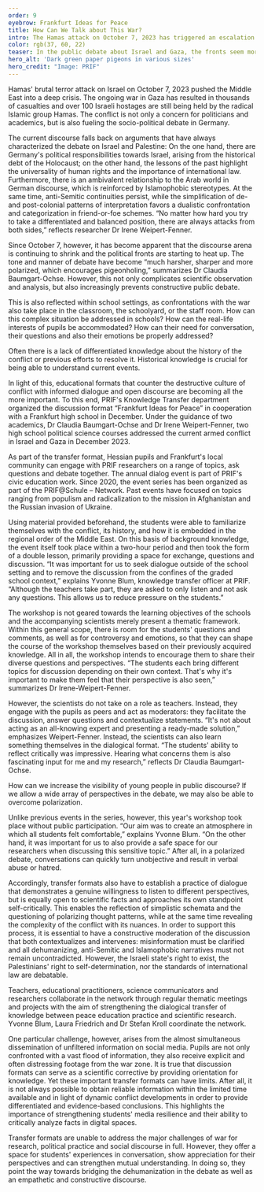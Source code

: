 ```yaml
---
order: 9
eyebrow: Frankfurt Ideas for Peace
title: How Can We Talk about This War?
intro: The Hamas attack on October 7, 2023 has triggered an escalation of violence in Israel and Gaza. The war is also omnipresent in the public and media debate in Germany. The societal debate is becoming increasingly heated and seemingly irreconcilable camps are facing each other. Once again, the question arises as to how this complex conflict can be addressed and a discourse space can be created. PRIF's annual transfer format “Frankfurt Ideas for Peace” attempts to promote dialog and exchange. In December 2023, a workshop with Frankfurt school students took place as part of this series.
color: rgb(37, 60, 22)
teaser: In the public debate about Israel and Gaza, the fronts seem more hardened than ever. What challenges does this pose for civic education and how can conversations still work? PRIF employees report on the dialog format “Frankfurt Ideas for Peace”.
hero_alt: 'Dark green paper pigeons in various sizes'
hero_credit: "Image: PRIF"
---
```


<Leadin>Hamas' brutal terror attack</Leadin> on Israel on October 7, 2023 pushed the Middle East into a deep crisis. The ongoing war in Gaza has resulted in thousands of casualties and over 100 Israeli hostages are still being held by the radical Islamic group Hamas. The conflict is not only a concern for politicians and academics, but is also fueling the socio-political debate in Germany. 

The current discourse falls back on arguments that have always characterized the debate on Israel and Palestine: On the one hand, there are Germany's political responsibilities towards Israel, arising from the historical debt of the Holocaust; on the other hand, the lessons of the past highlight the universality of human rights and the importance of international law. Furthermore, there is an ambivalent relationship to the Arab world in German discourse, which is reinforced by Islamophobic stereotypes. At the same time, anti-Semitic continuities persist, while the simplification of de- and post-colonial patterns of interpretation favors a dualistic confrontation and categorization in friend-or-foe schemes. “No matter how hard you try to take a differentiated and balanced position, there are always attacks from both sides,” reflects researcher Dr Irene Weipert-Fenner.

Since October 7, however, it has become apparent that the discourse arena is continuing to shrink and the political fronts are starting to heat up. The tone and manner of debate have become “much harsher, sharper and more polarized, which encourages pigeonholing,” summarizes Dr Claudia Baumgart-Ochse. However, this not only complicates scientific observation and analysis, but also increasingly prevents constructive public debate.

This is also reflected within school settings, as confrontations with the war also take place in the classroom, the schoolyard, or the staff room. How can this complex situation be addressed in schools? How can the real-life interests of pupils be accommodated? How can their need for conversation, their questions and also their emotions be properly addressed?

<Quote cite="Claudia Baumgart-Ochse">

Often there is a lack of differentiated knowledge about the history of the conflict or previous efforts to resolve it. Historical knowledge is crucial for being able to understand current events.

</Quote>

In light of this, educational formats that counter the destructive culture of conflict with informed dialogue and open discourse are becoming all the more important. To this end, PRIF's Knowledge Transfer department organized the discussion format “Frankfurt Ideas for Peace” in cooperation with a Frankfurt high school in December. Under the guidance of two academics, Dr Claudia Baumgart-Ochse and Dr Irene Weipert-Fenner, two high school political science courses addressed the current armed conflict in Israel and Gaza in December 2023.

<Callout eyebrow="Infobox" title="Frankfurt Ideas for Peace" expandable={false}>

As part of the transfer format, Hessian pupils and Frankfurt's local community can engage with PRIF researchers on a range of topics, ask questions and debate together. The annual dialog event is part of PRIF's civic education work. Since 2020, the event series has been organized as part of the PRIF@Schule – Network. Past events have focused on topics ranging from populism and radicalization to the mission in Afghanistan and the Russian invasion of Ukraine.

</Callout>

Using material provided beforehand, the students were able to familiarize themselves with the conflict, its history, and how it is embedded in the regional order of the Middle East. On this basis of background knowledge, the event itself took place within a two-hour period and then took the form of a double lesson, primarily providing a space for exchange, questions and discussion. “It was important for us to seek dialogue outside of the school setting and to remove the discussion from the confines of the graded school context,” explains Yvonne Blum, knowledge transfer officer at PRIF. “Although the teachers take part, they are asked to only listen and not ask any questions. This allows us to reduce pressure on the students.”

The workshop is not geared towards the learning objectives of the schools and the accompanying scientists merely present a thematic framework. Within this general scope, there is room for the students' questions and comments, as well as for controversy and emotions, so that they can shape the course of the workshop themselves based on their previously acquired knowledge. All in all, the workshop intends to encourage them to share their diverse questions and perspectives. “The students each bring different topics for discussion depending on their own context. That's why it's important to make them feel that their perspective is also seen,” summarizes Dr Irene-Weipert-Fenner.

However, the scientists do not take on a role as teachers. Instead, they engage with the pupils as peers and act as moderators: they facilitate the discussion, answer questions and contextualize statements. “It's not about acting as an all-knowing expert and presenting a ready-made solution,” emphasizes Weipert-Fenner. Instead, the scientists can also learn something themselves in the dialogical format. “The students' ability to reflect critically was impressive. Hearing what concerns them is also fascinating input for me and my research,” reflects Dr Claudia Baumgart-Ochse.

<Quote cite="Irene Weipert-Fenner">

How can we increase the visibility of young people in public discourse? If we allow a wide array of perspectives in the debate, we may also be able to overcome polarization.

</Quote>

Unlike previous events in the series, however, this year's workshop took place without public participation. “Our aim was to create an atmosphere in which all students felt comfortable,” explains Yvonne Blum. “On the other hand, it was important for us to also provide a safe space for our researchers when discussing this sensitive topic.” After all, in a polarized debate, conversations can quickly turn unobjective and result in verbal abuse or hatred.

Accordingly, transfer formats also have to establish a practice of dialogue that demonstrates a genuine willingness to listen to different perspectives, but is equally open to scientific facts and approaches its own standpoint self-critically. This enables the reflection of simplistic schemata and the questioning of polarizing thought patterns, while at the same time revealing the complexity of the conflict with its nuances. In order to support this process, it is essential to have a constructive moderation of the discussion that both contextualizes and intervenes: misinformation must be clarified and all dehumanizing, anti-Semitic and Islamophobic narratives must not remain uncontradicted. However, the Israeli state's right to exist, the Palestinians' right to self-determination, nor the standards of international law are debatable.

<Callout title="PRIF@School – Network Peace Research and Educational Practice" expandable={false}>

Teachers, educational practitioners, science communicators and researchers collaborate in the network through regular thematic meetings and projects with the aim of strengthening the dialogical transfer of knowledge between peace education practice and scientific research. Yvonne Blum, Laura Friedrich and Dr Stefan Kroll coordinate the network.

</Callout>

One particular challenge, however, arises from the almost simultaneous dissemination of unfiltered information on social media. Pupils are not only confronted with a vast flood of information, they also receive explicit and often distressing footage from the war zone. It is true that discussion formats can serve as a scientific corrective by providing orientation for knowledge. Yet these important transfer formats can have limits. After all, it is not always possible to obtain reliable information within the limited time available and in light of dynamic conflict developments in order to provide differentiated and evidence-based conclusions. This highlights the importance of strengthening students' media resilience and their ability to critically analyze facts in digital spaces.

Transfer formats are unable to address the major challenges of war for research, political practice and social discourse in full. However, they offer a space for students' experiences in conversation, show appreciation for their perspectives and can strengthen mutual understanding. In doing so, they point the way towards bridging the dehumanization in the debate as well as an empathetic and constructive discourse.

